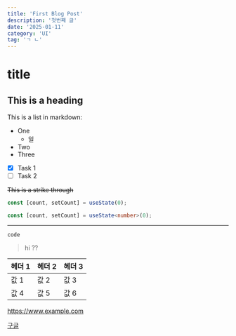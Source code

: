 ```yaml
---
title: 'First Blog Post'
description: '첫번째 글'
date: '2025-01-11'
category: 'UI'
tag: 'ㄱ ㄴ'
---
```


# title

## This is a heading

This is a list in markdown:

- One
  - 일
- Two
- Three

- [x] Task 1
- [ ] Task 2

~~This is a strike through~~

```js
const [count, setCount] = useState(0);
```

```ts
const [count, setCount] = useState<number>(0);
```

---

`code`

> hi
> ??

| 헤더 1 | 헤더 2 | 헤더 3 |
| ------ | ------ | ------ |
| 값 1   | 값 2   | 값 3   |
| 값 4   | 값 5   | 값 6   |

https://www.example.com

[구글](https://www.google.com)

